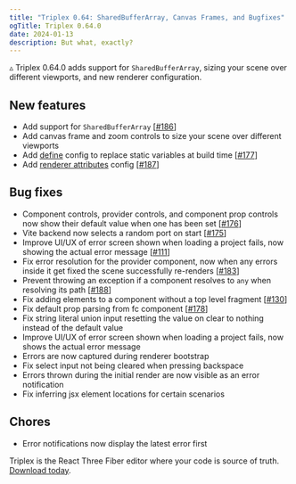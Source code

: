 ```yaml
---
title: "Triplex 0.64: SharedBufferArray, Canvas Frames, and Bugfixes"
ogTitle: Triplex 0.64.0
date: 2024-01-13
description: But what, exactly?
---
```


▵ Triplex 0.64.0 adds support for `SharedBufferArray`, sizing your scene over
different viewports, and new renderer configuration.

## New features

- Add support for `SharedBufferArray`
  [[#186](https://github.com/try-triplex/triplex/issues/186)]
- Add canvas frame and zoom controls to size your scene over different viewports
- Add [define](/docs/get-started/settings#define) config to replace static
  variables at build time
  [[#177](https://github.com/try-triplex/triplex/issues/177)]
- Add [renderer attributes](/docs/get-started/settings#renderer-attributes)
  config [[#187](https://github.com/try-triplex/triplex/issues/187)]

## Bug fixes

- Component controls, provider controls, and component prop controls now show
  their default value when one has been set
  [[#176](https://github.com/try-triplex/triplex/issues/176)]
- Vite backend now selects a random port on start
  [[#175](https://github.com/try-triplex/triplex/issues/175)]
- Improve UI/UX of error screen shown when loading a project fails, now showing
  the actual error message
  [[#111](https://github.com/try-triplex/triplex/issues/111)]
- Fix error resolution for the provider component, now when any errors inside it
  get fixed the scene successfully re-renders
  [[#183](https://github.com/try-triplex/triplex/issues/183)]
- Prevent throwing an exception if a component resolves to `any` when resolving
  its path [[#188](https://github.com/try-triplex/triplex/issues/188)]
- Fix adding elements to a component without a top level fragment
  [[#130](https://github.com/try-triplex/triplex/issues/130)]
- Fix default prop parsing from fc component
  [[#178](https://github.com/try-triplex/triplex/issues/178)]
- Fix string literal union input resetting the value on clear to nothing instead
  of the default value
- Improve UI/UX of error screen shown when loading a project fails, now shows
  the actual error message
- Errors are now captured during renderer bootstrap
- Fix select input not being cleared when pressing backspace
- Errors thrown during the initial render are now visible as an error
  notification
- Fix inferring jsx element locations for certain scenarios

## Chores

- Error notifications now display the latest error first

Triplex is the React Three Fiber editor where your code is source of truth.
[Download today](/download).
